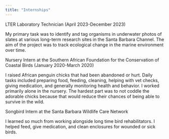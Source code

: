 ```yaml
---
title: "Internships"
---
```

LTER Laboratory Technician (April 2023-December 2023)

My primary task was to identify and tag organisms in underwater photos of slates at various long-term research sites in the Santa Barbara Channel. The aim of the project was to track ecological change in the marine environment over time.




Nursery Intern at the Southern African Foundation for the Conservation of Coastal Birds (January 2020-March 2020)

I raised African penguin chicks that had been abandoned or hurt. Daily tasks included preparing food, feeding, cleaning, helping with vet checks, giving medication, and generally monitoring health and behavior. I worked primarily alone in the nursery. The hardest part was to not coddle the adorable chicks because that would reduce their chances of being able to survive in the wild.





Songbird Intern at the Santa Barbara Wildlife Care Network

I learned so much from working alongside long time bird rehabilitators. I helped feed, give medication, and clean enclosures for wounded or sick birds.





